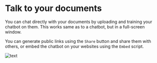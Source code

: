 # Talk to your documents

You can chat directly with your documents by uploading and training your chatbot on them. This works same as to a chatbot, but in a full-screen window.

You can generate public links using the `Share` button and share them with others, or embed the chatbot on your websites using the `Embed` script.

![text](/docs/talktoyourdocs.webp)

